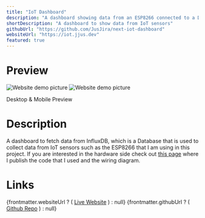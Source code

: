 ```yaml
---
title: "IoT Dashboard"
description: "A dashboard showing data from an ESP8266 connected to a DHT22 temperature and humidity sensor located at home"
shortDescription: "A dashboard to show data from IoT sensors"
githubUrl: "https://github.com/JusJira/next-iot-dashboard"
websiteUrl: "https://iot.jjus.dev"
featured: true
---
```


# Preview

<div class="m-auto grid grid-cols-1 md:grid-cols-4 gap-4 grid-rows-[repeat(auto-fit)] md:grid-rows-[repeat(auto-fit)]">
  <Image
  class="md:col-span-3"
    src={webImage}
    alt="Website demo picture"
  />
  <Image
  class="max-h-fit"
    src={webImageMobile}
    alt="Website demo picture"
  />
  <p class="md:col-span-4">Desktop & Mobile Preview</p>
</div>

# Description
A dashboard to fetch data from InfluxDB, which is a Database that is used to collect data from IoT sensors such as the ESP8266 that I am using in this project. If you are interested in the hardware side check out [this page](/projects/iot-esp8266/) where I publish the code that I used and the wiring diagram.

# Links

<div class="flex flex-col">
  {frontmatter.websiteUrl ? (
    <a href={frontmatter.websiteUrl}>Live Website</a>
  ) : null}
  {frontmatter.githubUrl ? (
    <a href={frontmatter.githubUrl}>Github Repo</a>
  ) : null}
</div>
